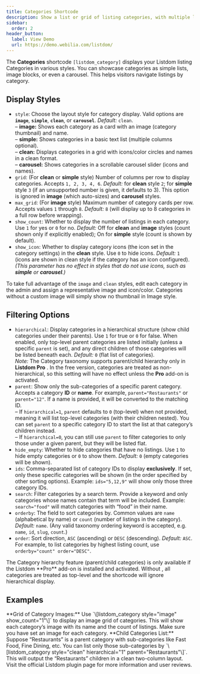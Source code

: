 ```yaml
---
title: Categories Shortcode
description: Show a list or grid of listing categories, with multiple layout styles and filtering options.
sidebar:
  order: 2
header_button:
  label: View Demo
  url: https://demo.webilia.com/listdom/
---
```



The **Categories** shortcode `[listdom_category]` displays your Listdom listing Categories in various styles. You can showcase categories as simple lists, image blocks, or even a carousel. This helps visitors navigate listings by category.

## Display Styles

- `style`: Choose the layout style for category display. Valid options are **`image`**, **`simple`**, **`clean`**, or **`carousel`**. *Default:* `clean`.  
  – **image:** Shows each category as a card with an image (category thumbnail) and name.  
  – **simple:** Shows categories in a basic text list (multiple columns optional).  
  – **clean:** Displays categories in a grid with icons/color circles and names in a clean format.  
  – **carousel:** Shows categories in a scrollable carousel slider (icons and names).
- `grid`: (For **clean** or **simple** style) Number of columns per row to display categories. Accepts `1, 2, 3, 4, 6`. *Default:* for **clean** style `2`; for **simple** style `3` (if an unsupported number is given, it defaults to 3). This option is ignored in **image** (which auto-sizes) and **carousel** styles.
- `max_grid`: (For **image** style) Maximum number of category cards per row. Accepts values `1` through `8`. *Default:* `8` (will display up to 8 categories in a full row before wrapping).
- `show_count`: Whether to display the number of listings in each category. Use `1` for yes or `0` for no. *Default:* Off for **clean** and **image** styles (count shown only if explicitly enabled); On for **simple** style (count is shown by default).
- `show_icon`: Whether to display category icons (the icon set in the category settings) in the **clean** style. Use `0` to hide icons. *Default:* `1` (icons are shown in clean style if the category has an icon configured). *(This parameter has no effect in styles that do not use icons, such as **simple** or **carousel**.)*

<Aside type="tip">
To take full advantage of the <code>image</code> and <code>clean</code> styles, edit each category in the admin and assign a representative image and icon/color. Categories without a custom image will simply show no thumbnail in Image style.
</Aside>

## Filtering Options

- `hierarchical`: Display categories in a hierarchical structure (show child categories under their parents). Use `1` for true or `0` for false. When enabled, only top-level parent categories are listed initially (unless a specific `parent` is set), and any direct children of those categories will be listed beneath each. *Default:* `0` (flat list of categories).  
  *Note:* The Category taxonomy supports parent/child hierarchy only in **Listdom Pro** <Badge text="Pro" />. In the free version, categories are treated as non-hierarchical, so this setting will have no effect unless the **Pro** add-on is activated.
- `parent`: Show only the sub-categories of a specific parent category. Accepts a category **ID** or **name**. For example, `parent="Restaurants"` or `parent="12"`. If a name is provided, it will be converted to the matching ID.  
  – If `hierarchical=1`, `parent` defaults to `0` (top-level) when not provided, meaning it will list top-level categories (with their children nested). You can set `parent` to a specific category ID to start the list at that category’s children instead.  
  – If `hierarchical=0`, you can still use `parent` to filter categories to only those under a given parent, but they will be listed flat.
- `hide_empty`: Whether to hide categories that have no listings. Use `1` to hide empty categories or `0` to show them. *Default:* `0` (empty categories will be shown).
- `ids`: Comma-separated list of category IDs to display **exclusively**. If set, only these specific categories will be shown (in the order specified by other sorting options). Example: `ids="5,12,9"` will show only those three category IDs.
- `search`: Filter categories by a search term. Provide a keyword and only categories whose names contain that term will be included. Example: `search="food"` will match categories with “food” in their name.
- `orderby`: The field to sort categories by. Common values are `name` (alphabetical by name) or `count` (number of listings in the category). *Default:* `name`. (Any valid taxonomy ordering keyword is accepted, e.g. `name`, `id`, `slug`, `count`.)
- `order`: Sort direction, `ASC` (ascending) or `DESC` (descending). *Default:* `ASC`. For example, to list categories by highest listing count, use `orderby="count" order="DESC"`.

<Aside type="note">
The Category hierarchy feature (parent/child categories) is only available if the Listdom **Pro** add-on is installed and activated. Without <Badge text="Pro" />, all categories are treated as top-level and the shortcode will ignore hierarchical display.
</Aside>

## Examples

<CardGrid>
  <Card>
    **Grid of Category Images:**  
    Use `\[listdom_category style="image" show_count="1"\]` to display an image grid of categories. This will show each category’s image with its name and the count of listings. Make sure you have set an image for each category.
  </Card>
  <Card>
    **Child Categories List:**  
    Suppose “Restaurants” is a parent category with sub-categories like Fast Food, Fine Dining, etc. You can list only those sub-categories by `\[listdom_category style="clean" hierarchical="1" parent="Restaurants"\]`. This will output the “Restaurants” children in a clean two-column layout.
  </Card>
</CardGrid>

<LinkCard href="https://wordpress.org/plugins/listdom/" title="Listdom on WordPress.org">
Visit the official Listdom plugin page for more information and user reviews.
</LinkCard>
